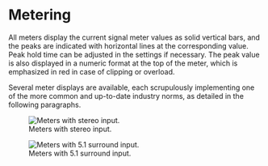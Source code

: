 # Metering

All meters display the current signal meter values as solid vertical bars, and the peaks are indicated with horizontal lines at the corresponding value. 
Peak hold time can be adjusted in the settings if necessary. 
The peak value is also displayed in a numeric format at the top of the meter, which is emphasized in red in case of clipping or overload.

Several meter displays are available, each scrupulously implementing one of the more common and up-to-date industry norms, as detailed in the following paragraphs.

![Meters with stereo input.](https://media.githubusercontent.com/media/FLUX-SE/doc_images/main/Analyzer/Metering/Stereo.png)

![Meters with 5.1 surround input.](https://media.githubusercontent.com/media/FLUX-SE/doc_images/main/Analyzer/Metering/Surround51.png)
